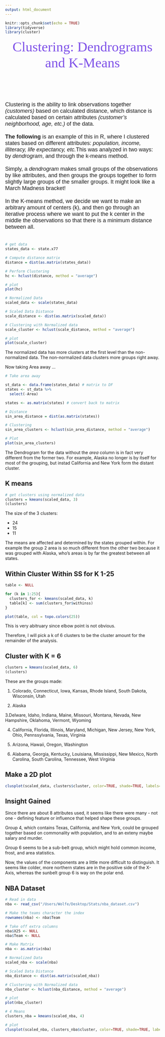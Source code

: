```yaml
---
output: html_document
---
```

```r
knitr::opts_chunk$set(echo = TRUE)
library(tidyverse)
library(cluster)
```

<p id="title">Clustering: Dendrograms and K-Means</p>

<br><br><br><br>

<p id="desc">Clustering is the ability to link observations together <i>(customers)</i> based on calculated distance, which distance is calculated based on certain attributes <i>(customer's neighborhood, age, etc.)</i> of the data.<br><br><strong>The following </strong>is an example of this in R, where I clustered states based on different attributes: <i>population, income, illiteracy, life expectancy, etc.</i>This was analyzed in two ways: by <i>dendrogram</i>, and through the k-means method. <br><br>Simply, a <i>dendrogram</i> makes small groups of the observations by like attributes, and then groups the groups together to form slightly large groups of the smaller groups. It might look like a March Madness bracket!<br><br>In the K-means method, we decide we want to make an arbitrary amount of centers (k), and then go through an iterative process where we want to put the k center in the middle the observations so that there is a minimum distance between all.<br><br></p>

```r
# get data
states_data <- state.x77
```


```r
# Compute distance matrix
distance = dist(as.matrix(states_data))

# Perform Clustering
hc <- hclust(distance, method = "average")

# plot
plot(hc)

# Normalized Data
scaled_data <- scale(states_data)

# Scaled Data Distance
scale_distance <- dist(as.matrix(scaled_data))

# Clustering with Normalized data
scale_cluster <- hclust(scale_distance, method = "average")

# plot
plot(scale_cluster)
```

The normalized data has more clusters at the first level than the non-normalized data. The non-normalized data clusters more groups right away.

Now taking Area away ...

```r
# Take area away

st_data <- data.frame(states_data) # matrix to DF
states <- st_data %>% 
  select(-Area)

states <- as.matrix(states) # convert back to matrix

# Distance
sin_area_distance = dist(as.matrix(states))

# Clustering
sin_area_clusters <- hclust(sin_area_distance, method = "average")

# Plot
plot(sin_area_clusters)

```

The Dendrogram for the data without the <i>area</i> column is in fact very different from the former two. For example, Alaska no longer is by itself for most of the grouping, but instad California and New York form the distant cluster.

## K means

```r
# get clusters using normalized data
clusters = kmeans(scaled_data, 3)
(clusters)
```

The size of the 3 clusters:

* 24
* 15
* 11

The means are affected and determined by the states grouped within.
For example the group 2 area is so much different from the other two because it was grouped with Alaska, who's areas is by far the greatest between all states.

## Within Cluster Within SS for K 1-25

```r
table <- NULL

for (k in 1:25){
  clusters_for <- kmeans(scaled_data, k)
  table[k] <- sum(clusters_for$withinss)
}

plot(table, col = topo.colors(25))
```

This is very abitruary since elbow point is not obvious.

Therefore, I will pick a k of 6 clusters to be the cluster amount for the remainder of the analysis.

## Cluster with K = 6

```r
clusters = kmeans(scaled_data, 6)
(clusters)
```

These are the groups made:

1. Colorado, Connecticut, Iowa, Kansas, Rhode Island, South Dakota, Wisconsin, Utah

2. Alaska

3.Delware, Idaho, Indiana, Maine, Missouri, Montana, Nevada, New Hampshire, Oklahoma, Vermont, Wyoming

4. California, Florida, Illinois, Maryland, Michigan, New Jersey, New York, Ohio, Pennssylvania, Texas, Virginia

5. Arizona, Hawaii, Oregon, Washington

6. Alabama, Georgia, Kentucky, Louisiana, Mississippi, New Mexico, North Carolina, South Carolina, Tennessee, West Virginia

## Make a 2D plot 

```r
clusplot(scaled_data, clusters$cluster, color=TRUE, shade=TRUE, labels=2, lines=0)
```

## Insight Gained

Since there are about 8 attributes used, it seems like there were many - not one - defining feature or influence that helped shape these groups.

Group 4, which contains Texas, California, and New York, could be grouped together based on commonality with population, and to an exteny maybe salary and murder.

Group 6 seems to be a sub-belt group, which might hold common income, frost, and area statistics.

Now, the values of the components are a little more difficult to distinguish. It seems like colder, more northern states are in the positive side of the X-Axis, whereas the sunbelt group 6 is way on the polar end.

## NBA Dataset

```r
# Read in data
nba <- read_csv("/Users/Wolfe/Desktop/Stats/nba_dataset.csv")

# Make the teams character the index
rownames(nba) <- nba$Team

# Take off extra columns
nba$X25 <- NULL
nba$Team <- NULL

# Make Matrix
nba <- as.matrix(nba)

# Normalized Data
scaled_nba <- scale(nba)

# Scaled Data Distance
nba_distance <- dist(as.matrix(scaled_nba))

# Clustering with Normalized data
nba_cluster <- hclust(nba_distance, method = "average")

# plot
plot(nba_cluster)

# 4 Means
clusters_nba = kmeans(scaled_nba, 4)

# plot 
clusplot(scaled_nba, clusters_nba$cluster, color=TRUE, shade=TRUE, labels=2, lines=0)
```


<style>
@import url('https://fonts.googleapis.com/css?family=Bitter');
@import url('https://fonts.googleapis.com/css?family=Quicksand');
#title{
margin: auto;
text-align: center;
font-size: 45px;
color: #7F52E8;
font-family: 'Bitter', serif;
}
#desc{
font-size: 18px;
font-family: 'Quicksand', sans-serif;
}
</style>
